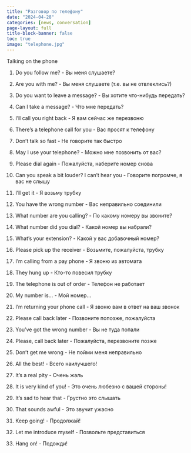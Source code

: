 ```yaml
---
title: "Разговор по телефону"
date: "2024-04-28"
categories: [news, conversation]
page-layout: full
title-block-banner: false
toc: true
image: "telephone.jpg"
---
```


Talking on the phone

1. Do you follow me? - Вы меня слушаете?

2. Are you with me? - Вы меня слушаете (т.е. вы не отвлеклись?)

3. Do you want to leave a message? - Вы хотите что-нибудь передать?

4. Can I take a message? - Что мне передать?

5. I'll call you right back - Я вам сейчас же перезвоню

6. There's a telephone call for you - Вас просят к телефону

7. Don't talk so fast - Не говорите так быстро

8. May I use your telephone? - Можно мне позвонить от вас?

9. Please dial again - Пожалуйста, наберите номер снова

10. Can you speak a bit louder? I can't hear you - Говорите погромче, я вас не слышу

11. I'll get it - Я возьму трубку

12. You have the wrong number - Вас неправильно соединили

13. What number are you calling? - По какому номеру вы звоните?

14. What number did you dial? - Какой номер вы набрали?

15. What's your extension? - Какой у вас добавочный номер?

16. Please pick up the receiver - Возьмите, пожалуйста, трубку

17. I'm calling from a pay phone - Я звоню из автомата

18. They hung up - Кто-то повесил трубку

19. The telephone is out of order - Телефон не работает

20. My number is... - Мой номер...

21. I'm returning your phone call - Я звоню вам в ответ на ваш звонок

22. Please call back later - Позвоните попозже, пожалуйста

23. You’ve got the wrong number - Вы не туда попали

24. Please, call back later -  Пожалуйста, перезвоните позже 

25. Don't get me wrong -  Не пойми меня неправильно 

26. All the best! - Всего наилучшего!

27. It's a real pity - Очень жаль 

28. It is very kind of you! - Это очень любезно с вашей стороны! 

29. It's sad to hear that - Грустно это слышать 

30. That sounds awful - Это звучит ужасно 

31. Keep going! - Продолжай! 

32. Let me introduce myself - Позвольте представиться 

33. Hang on! -  Подожди!